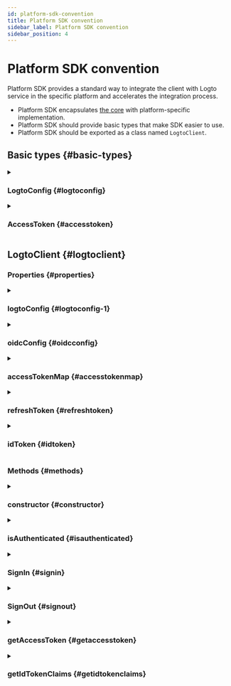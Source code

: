 ```yaml
---
id: platform-sdk-convention
title: Platform SDK convention
sidebar_label: Platform SDK convention
sidebar_position: 4
---
```


# Platform SDK convention

Platform SDK provides a standard way to integrate the client with Logto service in the specific platform and accelerates the integration process.

- Platform SDK encapsulates [the core](/developers/sdk-conventions/core-sdk-convention) with platform-specific implementation.
- Platform SDK should provide basic types that make SDK easier to use.
- Platform SDK should be exported as a class named `LogtoClient`.

## Basic types \{#basic-types}

<details>
  <summary>

### LogtoConfig \{#logtoconfig}

</summary>

| Name                | Type       | Required | Default Value                       | Notes                                                                         |
| ------------------- | ---------- | -------- | ----------------------------------- | ----------------------------------------------------------------------------- |
| endpoint            | `string`   | ✅       |                                     | The OIDC service endpoint.                                                    |
| appId               | `string`   | ✅       |                                     | The application id comes from the application we registered in Logto Service. |
| scopes              | `string[]` |          | `[openid, offline_access, profile]` | This field always contains `openid`, `offline_access` and `profile`.          |
| resources           | `string[]` |          |                                     | The protected resource indicators we want to use.                             |
| prompt              | `string`   |          | `consent`                           | The prompt value used in `generateSignInUri`.                                 |
| usingPersistStorage | `boolean`  |          | `true`                              | Decide to store credentials on the local machine or not.                      |

**\*Notes**

- You can extend this `LogtoConfig` if you need to.
- `usingPersistStorage` is only provided in client SDKs. E.g., iOS, Android, and SPA.

</details>

<details>
  <summary>

### AccessToken \{#accesstoken}

</summary>

| Name      | Type     | Notes                |
| --------- | -------- | -------------------- |
| token     | `string` |                      |
| scope     | `string` |                      |
| expiresAt | `number` | Timestamp in seconds |

</details>

## LogtoClient \{#logtoclient}

### Properties \{#properties}

<details>
  <summary>

### logtoConfig \{#logtoconfig-1}

</summary>

**Type**

`LogtoConfig`

</details>

<details>
  <summary>

### oidcConfig \{#oidcconfig}

</summary>

**Type**

`OidcConfigResponse?`

</details>

<details>
  <summary>

### accessTokenMap \{#accesstokenmap}

</summary>

**Type**

`Map<string, AccessToken>`

**Key**

- The key should be constructed with `scope` and `resource`.
- The values in `scope` should be sorted alphabetically and joined with space.
- The key should be constructed in the pattern: `${scope}@${resource}`.
- If the `scope` or `resource` is null or empty, their value should be treated as empty.

E.g., `"offline_access openid read:usr@https://logto.dev/api"`, `"@https://logto.dev/api"`, `"openid@"`, `"@"`.

**Value**

- `AccessToken`, which uses `expiresAt` property to indicate the exact time when an access token is expired.

**Notes**

- The `scope` will always be a null value for we don't support custom scopes in Logto V1.
- When building the access token key to store an access token:
  - `scope` will always be a null value.
  - if the access token is not a jwt, treat the `resource` as a null value.
  - if the access token is a jwt, decode the access token and use the payload's `aud` claim value as the `resource` part of the access token key.

</details>

<details>
  <summary>

### refreshToken \{#refreshtoken}

</summary>

**Type**

`string?`

**Notes**

`refreshToken` will be set or updated under circumstances below:

- Load `refreshToken` from the storage.
- The server returns a `refreshToken` in the response on fetch token successfully.
- Sign out (will be set to `null`).

</details>

<details>
  <summary>

### idToken \{#idtoken}

</summary>

**Type**

`string?`

**Notes**

- `idToken` should be verified if it comes from the backend.
- `idToken` will be set or updated under circumstances below:
  - Load `idToken` from the storage.
  - The server returns an `idToken` in the response on fetch token successfully.
  - Sign out (will be set to `null`).

</details>

### Methods \{#methods}

<details>
  <summary>

### constructor \{#constructor}

</summary>

**Parameters**

| Parameter   | Type          |
| ----------- | ------------- |
| logtoConfig | `LogtoConfig` |

**Return Type**

`LogtoClient`

**Notes**

- You can add extra parameters if you need to.
- If the usePersistStorage is enabled in logtoConfig, the platform SDK will provide the following functionalities:
  - Store persistent data with a unique key based on `clientId`.
  - Load `refreshToken` and `idToken` from the local machine on initialization.
  - Store `refreshToken` and `idToken` locally on `Core.fetchTokenByAuthorizationCode` and `Core.fetchTokenByRefreshToken`.

</details>

<details>
  <summary>

### isAuthenticated \{#isauthenticated}

</summary>

To know if a user is authenticated or not.  
This can be defined as a getter as well.

A user is treated as authenticated when:

- We have gained an ID token successfully.
- We have loaded an ID token from the local machine.

**Parameters**

None.

**Return Type**

`boolean`

</details>

<details>
  <summary>

### SignIn \{#signin}

</summary>

This method should start a sign-in flow and the platform SDK should take care of all steps an authorization needs to complete including the sign-in redirect process.

The user will be authenticated after this method has been called successfully.

The sign-in process will reply on the Core SDK Functions:

- `generateSignInUri`
- `verifyAndParseCodeFromCallbackUri`
- `fetchTokenByAuthorizationCode`

Notes:

- Because generateSignInUri includes the resources we need, we don't need to pass resource to fetchTokenByAuthorizationCode function.

**Parameters**

| Parameter   | Type     |
| ----------- | -------- |
| redirectUri | `string` |

**Return Type**

`void`

**Throws**

- Any error that occurs during this sign-in process.

</details>

<details>
  <summary>

### SignOut \{#signout}

</summary>

The sign-out process should follow the steps:

1. Clear local storage, cookies, persistent data, or something else.
2. Revoke the obtained refresh token via `Core.revoke` (the Logto service will revoke all related tokens if the refresh token is revoked).
3. Redirect the user to Logto's sign-out endpoint unless step 1 clears the session of the sign-in page.

Notes:

- In step 2, `Core.revoke` is an async call and will not block the sign-out process even if it fails.
- Step 3 is relying on `Core.generateSignOutUri` to generate the Logto's sign-out endpoint.

**Parameters**

| Parameter             | Type     | Required | Default Value |
| --------------------- | -------- | -------- | ------------- |
| postLogoutRedirectUri | `string` |          | `null`        |

**Return Type**

`void`

**Throws**

- Any error that occurs during this sign-out process.

</details>

<details>
  <summary>

### getAccessToken \{#getaccesstoken}

</summary>

`getAccessToken` retrieves an `AccessToken` by `resource` and `scope` from `accessTokenMap` then returns the `token` value of that `AccessToken`.

We set the `scope` to `null` when building the key of the `accessTokenMap` for we don't support custom scopes in Logto V1.

**Notes**

- If cannot find a corresponding `AccessToken` then perform a `Core.fetchTokenByRefreshToken` action to fetch the token needed.
- If the `accessToken` is not expired, then return the `token` value inside.
- If the `accessToken` is expired, then perform a `Core.fetchTokenByRefreshToken` action to retrieve a new `accessToken` , update the local `accessTokenMap` and return the new `token` value inside.
- If `Core.fetchTokenByRefreshToken` failed, then informs that the user with the exception occurred.
- If cannot find the refreshToken, then informs the user of an unauthorized exception.
- Only by obtaining a `refreshToken` after signing in can we perform a `Core.fetchTokenByRefreshToken` action.

**Parameters**

| Parameter | Type     | Required | Default value |
| --------- | -------- | -------- | ------------- |
| resource  | `string` |          | `null`        |

**Return Type**

`string`

**Throws**

- The user is not authenticated.
- The input `resource` is not set in the `logtoConfig`.
- No refresh token found before `Core.fetchTokenByRefreshToken`.
- `Core.fetchTokenByRefreshToken` failed.

</details>

<details>
  <summary>

### getIdTokenClaims \{#getidtokenclaims}

</summary>

`getIdTokenClaims` return an object that carries the claims of the `idToken` property.

**Parameters**

None.

**Return Type**

`IdTokenClaims`

**Throws**

- The user is not authenticated.

</details>
